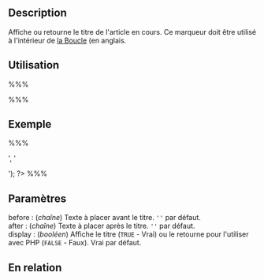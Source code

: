 {{French Header}}
== Description ==

Affiche ou retourne le titre de l'article en cours. Ce marqueur doit être utilisé à l'intérieur de [[The_Loop|la Boucle]] (en anglais.

== Utilisation ==

%%% <?php the_title('before', 'after', display); ?> %%%

== Exemple ==

%%% <?php the_title('<h3>', '</h3>'); ?> %%%

== Paramètres ==

; before : (''chaîne'') Texte à placer avant le titre. <tt>&#39;&#39;</tt> par défaut.
; after : (''chaîne'') Texte à placer après le titre. <tt>&#39;&#39;</tt> par défaut.
; display : (''booléen'') Affiche le titre (<tt>TRUE</tt> - Vrai) ou le retourne pour l'utiliser avec PHP (<tt>FALSE</tt> - Faux). Vrai par défaut.

== En relation ==

{{Article Marqueurs}}